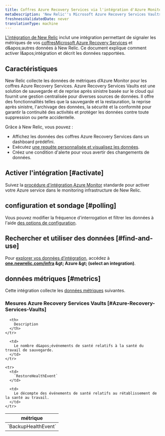 ```yaml
---
title: Coffres Azure Recovery Services via l'intégration d'Azure Monitor
metaDescription: 'New Relic''s Microsoft Azure Recovery Services Vaults integration: what data it reports and how to enable it.'
freshnessValidatedDate: never
translationType: machine
---
```


[L&apos;intégration de New Relic](/docs/infrastructure/introduction-infra-monitoring) inclut une intégration permettant de signaler les métriques de vos [coffresMicrosoft Azure Recovery Services](https://learn.microsoft.com/en-us/azure/backup/backup-azure-recovery-services-vault-overview/) et d&amp;apos;autres données à New Relic. Ce document explique comment activer l&amp;apos;intégration et décrit les données rapportées.

## Caractéristiques

New Relic collecte les données de métriques d’Azure Monitor pour les coffres Azure Recovery Services. Azure Recovery Services Vaults est une solution de sauvegarde et de reprise après sinistre basée sur le cloud qui fournit une gestion centralisée pour diverses sources de données. Il offre des fonctionnalités telles que la sauvegarde et la restauration, la reprise après sinistre, l&apos;archivage des données, la sécurité et la conformité pour garantir la continuité des activités et protéger les données contre toute suppression ou perte accidentelle.

Grâce à New Relic, vous pouvez :

* Affichez les données des coffres Azure Recovery Services dans un dashboard prédéfini.
* Exécutez [une requête personnalisée et visualisez les données](/docs/infrastructure/integrations-getting-started/getting-started/use-integration-data-new-relic-insights).
* Créez une condition d&apos;alerte pour vous avertir des changements de données.

## Activer l&apos;intégration [#activate]

Suivez la [procédure d&apos;intégration Azure Monitor](/docs/infrastructure/microsoft-azure-integrations/azure-integrations-list/azure-monitor) standarde pour activer votre Azure service dans le monitoring infrastructure de New Relic.

## configuration et sondage [#polling]

Vous pouvez modifier la fréquence d&apos;interrogation et filtrer les données à l&apos;aide [des options de configuration](/docs/infrastructure/microsoft-azure-integrations/azure-integrations-list/azure-monitor/#settings).

## Rechercher et utiliser des données [#find-and-use]

Pour [explorer vos données d’intégration](/docs/infrastructure/integrations/find-use-infrastructure-integration-data), accédez à <DNT>**[one.newrelic.com/infra](https://one.newrelic.com/infra) &amp;gt; Azure &amp;gt; (select an integration)**</DNT>.

## données métriques [#metrics]

Cette intégration collecte les [données métriques](/docs/infrastructure/integrations-getting-started/getting-started/understand-integration-data-data-types#metric) suivantes.

### Mesures Azure Recovery Services Vaults [#Azure-Recovery-Services-Vaults]

<table>
  <thead>
    <tr>
      <th style={{ width: "300px" }}>
        métrique
      </th>

      <th>
        Description
      </th>
    </tr>
  </thead>

  <tbody>
    <tr>
      <td>
        `BackupHealthEvent`
      </td>

      <td>
        Le nombre d&apos;événements de santé relatifs à la santé du travail de sauvegarde.
      </td>
    </tr>

    <tr>
      <td>
        `RestoreHealthEvent`
      </td>

      <td>
        Le décompte des événements de santé relatifs au rétablissement de la santé au travail.
      </td>
    </tr>
  </tbody>
</table>